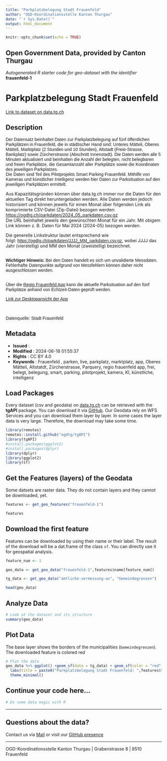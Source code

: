 ```yaml
---
title: "Parkplatzbelegung Stadt Frauenfeld"
author: "OGD-Koordinationsstelle Kanton Thurgau"
date: "`r Sys.Date()`"
output: html_document
---
```


```r
knitr::opts_chunk$set(echo = TRUE)
```

## Open Government Data, provided by **Canton Thurgau**
*Autogenerated R starter code for geo-dataset with the identifier* **frauenfeld-1**


# **Parkplatzbelegung Stadt Frauenfeld**

[Link to dataset on data.tg.ch](https://data.tg.ch/explore/dataset/frauenfeld-1/information/)

## Description

<p style='font-family: sans-serif;'>Der Datensatz beinhaltet Daten zur Parkplatzbelegung auf fünf öffentlichen Parkplätzen in Frauenfeld, die in städtischer Hand sind: Unteres Mätteli, Oberes Mätteli, Marktplatz (2 Stunden und 10 Stunden), Altstadt (Freie-Strasse, Bankplatz) sowie Zürcherstrasse (Abschnitt Innenstadt). Die Daten werden alle 5 Minuten aktualisiert und beinhalten die Anzahl der belegten, nicht belegbaren und freien Parkplätze, die Gesamtanzahl aller Parkplätze sowie die Koordinaten des jeweiligen Parkplatzes. <br>Die Daten sind Teil des Pilotprojekts Smart Parking Frauenfeld. Mithilfe von Kameras und künstlicher Intelligenz werden hier Daten zur Parksituation auf den jeweiligen Parkplätzen ermittelt.<br></p><p>Aus Kapazitätsgründen können über data.tg.ch immer nur die Daten für den aktuellen Tag direkt heruntergeladen werden. Alle Daten werden jedoch historisiert und können jeweils für einen Monat über folgenden Link als komprimierte CSV-Datei (Zip-Datei) bezogen werden:<br><a href='https://ogdtg.ch/parkdaten/2024_05_parkdaten.csv.gz' target='_blank'>https://ogdtg.ch/parkdaten/2024_05_parkdaten.csv.gz</a> <br>Die URL beinhaltet jeweils den gewünschten Monat für ein Jahr. Mit obigem Link können z. B. Daten für Mai 2024 (2024-05) bezogen werden.<br></p><p>Die generelle Linkstruktur lautet entsprechend wie folgt: <a href='https://ogdtg.ch/parkdaten/JJJJ_MM_parkdaten.csv.gz' style='font-family: sans-serif; background-color: rgb(255, 255, 255);' target='_blank'>https://ogdtg.ch/parkdaten/JJJJ_MM_parkdaten.csv.gz</a>, wobei JJJJ das Jahr (vierstellig) und MM den Monat (zweistellig) bezeichnet.</p><p></p><p style='font-family: sans-serif;'><b><br>Wichtiger Hinweis:</b><span> Bei den Daten handelt es sich um unvalidierte Messdaten. Fehlerhafte Datenpunkte aufgrund von Messfehlern können daher nicht ausgeschlossen werden.</span><br></p><p style='font-family: sans-serif;'><span><br>Über die </span><a href='https://regiofrauenfeld.citymobile.ch/index.php?brandid=11579&amp;apid=1155685913' style='font-family: sans-serif; background-color: rgb(255, 255, 255);' target='_blank'>Regio Frauenfeld App</a><span> kann </span><span>die aktuelle Parksituation auf den fünf Parkplätze anhand von Echtzeit-Daten geprüft werden.</span></p><p style='font-family: sans-serif;'><span><a href='https://frauenfeld.citymobile.ch/index.php?apid=2096681313'>Link zur Desktopansicht der App</a></span><span><br></span><br></p><p style='font-family: sans-serif;'><br>Datenquelle: Stadt Frauenfeld</p>

## Metadata

- **Issued**                   : 
- **Modified**                 : 2024-06-18 01:55:37
- **Rights**                   : CC BY 4.0
- **Keywords**                 : Frauenfeld , parken, live, parkplatz, marktplatz, app, Oberes Mätteli, Altstatdt, Zürcherstrasse, Parquery, regio frauenfeld app, frei, belegt, belegung, smart, parking, pilotprojekt, kamera, KI, künstliche, intelligenz

## Load Packages

Every dataset (csv and geodata) on [data.tg.ch](https://data.tg.ch/pages/start/) can be retrieved with the **tgAPI** package. You can download it via [GitHub](https://github.com/ogdtg/tgAPI). Our Geodata rely on WFS Services and you can download them layer by layer. In some cases the layer data is very large. Therefore, the download may take some time.

```r
library(remotes)
remotes::install.github("ogdtg/tgAPI")
library(tgAPI)
#install.packages(ggplot2)
#install.packages(dplyr)
library(dplyr)
library(ggplot2)
library(sf)

```


## Get the Features (layers) of the Geodata

Some datsets are raster data. They do not contain layers and they cannot be downloaded, yet.

```r
features <- get_geo_features("frauenfeld-1")

features
```


## Download the first feature

Features can be downloaded by using their name or their label. The result of the download will be a dat.frame of the class `sf`. You can directly use it for geospatial analysis.

```r

feature_num <- 1

geo_data <- get_geo_data("frauenfeld-1",features$name[feature_num])

tg_data <- get_geo_data("amtliche-vermessung-av", "Gemeindegrenzen")

head(geo_data)
```


## Analyze Data

```r

# Look at the dataset and its structure
summary(geo_data)

```


## Plot Data

The base layer shows the borders of the municipalities (`Gemeindegrenzen`). The downloaded feature is colored red

```r

# Plot the data
geo_data %>% ggplot() +geom_sf(data = tg_data) + geom_sf(color = "red") +
  labs(title = paste0("Parkplatzbelegung Stadt Frauenfeld: ",features$title[feature_num])) +
  theme_minimal()

```


## Continue your code here...


```r
# Do some data magic with R
```

------------------------------------------------------------------------

## Questions about the data?

Contact us via [Mail](mailto:ogd@tg.ch) or visit our [GitHub presence](https://github.com/ogdtg)


------------------------------------------------------------------------

OGD-Koordinationsstelle Kanton Thurgau | Grabenstrasse 8 | 8510 Frauenfeld
